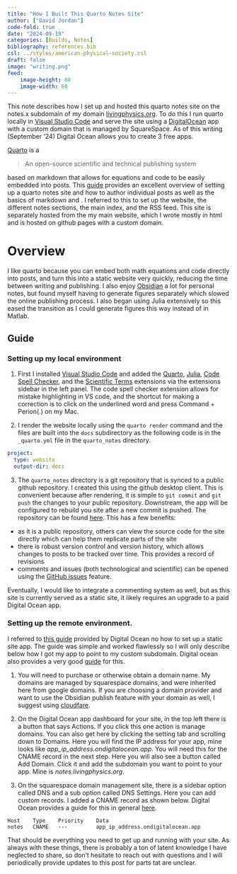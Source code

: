 ```yaml
---
title: "How I Built This Quarto Notes Site"
author: ["David Jordan"]
code-fold: true
date: "2024-09-19"
categories: [Builds, Notes]
bibliography: references.bib
csl: ../styles/american-physical-society.csl
draft: false
image: "writing.png"
feed:
    image-height: 60
    image-width: 60
---
```

This note describes how I set up and hosted this quarto notes site on the notes.x subdomain of my domain [livingphysics.org](https://www.livingphysics.org).  To do this I run quarto locally in [Visual Studio Code](https://code.visualstudio.com) and serve the site using a [DigitalOcean](https://www.digitalocean.com) app with a custom domain that is managed by SquareSpace.  As of this writing (September '24) Digital Ocean allows you to create 3 free apps.  

[Quarto](quarto.org) is a 

> An open-source scientific and technical publishing system

based on markdown that allows for equations and code to be easily embedded into posts. This [guide](https://quarto.org/docs/guide/) provides an excellent overview of setting up a quarto notes site and how to author individual posts as well as the basics of markdown and . I referred to this to set up the website, the different notes sections, the main index, and the RSS feed.  This site is separately hosted from the my main website, which I wrote mostly in html and is hosted on github pages with a custom domain.  

# Overview
I like quarto because you can embed both math equations and code directly into posts, and turn this into a static website very quickly, reducing the time between writing and publishing.  I also enjoy [Obsidian](https://obsidian.md) a lot for personal notes, but found myself having to generate figures separately which slowed the online publishing process. I also began using Julia extensively so this eased the transition as I could generate figures this way instead of in Matlab. 

## Guide

### Setting up my local environment

1. First I installed [Visual Studio Code](https://code.visualstudio.com) and added the [Quarto](https://marketplace.visualstudio.com/items?itemName=quarto.quarto), [Julia](https://marketplace.visualstudio.com/items?itemName=julialang.language-julia), [Code Spell Checker](https://marketplace.visualstudio.com/items?itemName=streetsidesoftware.code-spell-checker), and the [Scientific Terms](https://marketplace.visualstudio.com/items?itemName=streetsidesoftware.code-spell-checker-scientific-terms) extensions via the extensions sidebar in the left panel.  The code spell checker extension allows for mistake highlighting in VS code, and the shortcut for making a correction is to click on the underlined word and press Command + Perion(.) on my Mac. 

2. I render the website locally using the `quarto render` command and the files are built into the `docs` subdirectory as the following code is in the `_quarto.yml` file in the `quarto_notes` directory.
```yml
project:
  type: website
  output-dir: docs
```

3. The `quarto_notes` directory is a git repository that is synced to a public github repository.  I created this using the github desktop client. This is convenient because after rendering, it is simple to `git commit` and `git push` the changes to your public repository. Downstream, the app will be configured to rebuild you site after a new commit is pushed. The repository can be found [here](https://github.com/davex0r/quarto_notes). This has a few benefits:

- as it is a public repository, others can view the source code for the site directly which can help them replicate parts of the site 
- there is robust version control and version history, which allows changes to posts to be tracked over time.  This provides a record of revisions
- comments and issues (both technological and scientific) can be opened using the [GitHub issues](https://github.com/davex0r/quarto_notes/issues) feature. 

Eventually, I would like to integrate a commenting system as well, but as this site is currently served as a static site, it likely requires an upgrade to a paid Digital Ocean app.  

### Setting up the remote environment.

I referred to [this guide](https://www.digitalocean.com/community/tutorials/how-to-deploy-a-static-website-to-the-cloud-with-digitalocean-app-platform) provided by Digital Ocean no how to set up a static site app.  The guide was simple and worked flawlessly so I will only describe below how I got my app to point to my custom subdomain. Digital ocean also provides a very good [guide](https://docs.digitalocean.com/products/app-platform/how-to/manage-domains/) for this.

1. You will need to purchase or otherwise obtain a domain name. My domains are managed by squarespace domains, and were inherited here from google domains.  If you are choosing a domain provider and want to use the Obsidian publish feature with your domain as well, I suggest using [cloudfare](https://help.obsidian.md/Obsidian+Publish/Set+up+a+custom+domain). 


2. On the Digital Ocean app dashboard for your site, in the top left there is a button that says Actions.  If you click this one action is manage domains.  You can also get here by clicking the setting tab and scrolling down to Domains.  Here you will find the IP address for your app, mine looks like *app_ip_address.ondigitalocean.app*.  You will need this for the CNAME record in the next step.  Here you will also see a button called Add Domain.  Click it and add the subdomain you want to point to your app.  Mine is *notes.livingphysics.org*.

3. On the squarespace domain management site, there is a sidebar option called DNS and a sub option called DNS Settings.  Here you can add custom records.  I added a CNAME record as shown below.  Digital Ocean provides a guide for this in general [here](https://docs.digitalocean.com/products/networking/dns/how-to/manage-records/).

```
Host    Type    Priority    Data
notes   CNAME   ---         app_ip_address.ondigitalocean.app
```

That should be everything you need to get up and running with your site.  As always with these things, there is probably a ton of latent knowledge I have neglected to share, so don't hesitate to reach out with questions and I will periodically provide updates to this post for parts tat are unclear.  